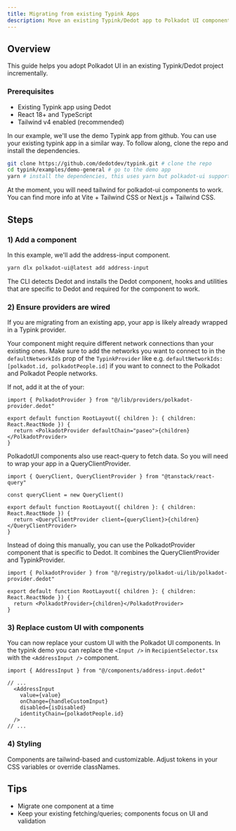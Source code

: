 ```yaml
---
title: Migrating from existing Typink Apps
description: Move an existing Typink/Dedot app to Polkadot UI components
---
```



## Overview

This guide helps you adopt Polkadot UI in an existing Typink/Dedot project incrementally.

### Prerequisites

- Existing Typink app using Dedot
- React 18+ and TypeScript
- Tailwind v4 enabled (recommended)

In our example, we'll use the demo Typink app from github. You can use your existing typink app in a similar way. To follow along, clone the repo and install the dependencies.

```bash
git clone https://github.com/dedotdev/typink.git # clone the repo
cd typink/examples/demo-general # go to the demo app
yarn # install the dependencies, this uses yarn but polkadot-ui supports other package managers too
```

<InfoBox>
At the moment, you will need tailwind for polkadot-ui components to work. You can find more info at <Link href="https://tailwindcss.com/docs/installation/using-vite">Vite + Tailwind CSS</Link> or <Link href="https://tailwindcss.com/docs/installation/framework-guides/nextjs">Next.js + Tailwind CSS</Link>.
</InfoBox>

## Steps

### 1) Add a component

In this example, we'll add the address-input component.

```bash
yarn dlx polkadot-ui@latest add address-input
```

The CLI detects Dedot and installs the Dedot component, hooks and utilities that are specific to Dedot and required for the component to work.

### 2) Ensure providers are wired

If you are migrating from an existing app, your app is likely already wrapped in a Typink provider. 

<InfoBox>Your component might require different network connections than your existing ones. 
Make sure to add the networks you want to connect to in the `defaultNetworkIds` prop of the `TypinkProvider` like e.g.
`defaultNetworkIds: [polkadot.id, polkadotPeople.id]` if you want to connect to the Polkadot and Polkadot People networks.</InfoBox>

If not, add it at the of your:

```tsx
import { PolkadotProvider } from "@/lib/providers/polkadot-provider.dedot"

export default function RootLayout({ children }: { children: React.ReactNode }) {
  return <PolkadotProvider defaultChain="paseo">{children}</PolkadotProvider>
}
```

PolkadotUI components also use react-query to fetch data. So you will need to wrap your app in a QueryClientProvider.

```tsx
import { QueryClient, QueryClientProvider } from "@tanstack/react-query"

const queryClient = new QueryClient()

export default function RootLayout({ children }: { children: React.ReactNode }) {
  return <QueryClientProvider client={queryClient}>{children}</QueryClientProvider>
}
```

Instead of doing this manually, you can use the PolkadotProvider component that is specific to Dedot. It combines the QueryClientProvider and TypinkProvider.

```tsx
import { PolkadotProvider } from "@/registry/polkadot-ui/lib/polkadot-provider.dedot"

export default function RootLayout({ children }: { children: React.ReactNode }) {
  return <PolkadotProvider>{children}</PolkadotProvider>
}
```

### 3) Replace custom UI with components

You can now replace your custom UI with the Polkadot UI components. In the typink demo you can replace the `<Input />` in `RecipientSelector.tsx`
with the `<AddressInput />` component.

```tsx
import { AddressInput } from "@/components/address-input.dedot"

// ...
  <AddressInput
    value={value}
    onChange={handleCustomInput}
    disabled={isDisabled}
    identityChain={polkadotPeople.id}
  />
// ...

```

### 4) Styling

Components are tailwind-based and customizable. Adjust tokens in your CSS variables or override classNames.

## Tips

- Migrate one component at a time
- Keep your existing fetching/queries; components focus on UI and validation


